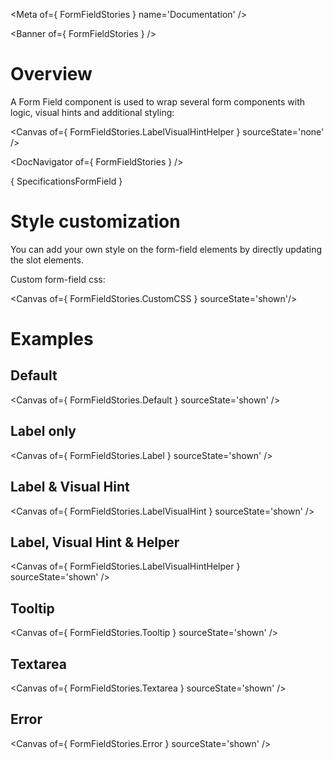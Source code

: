 
<Meta of={ FormFieldStories } name='Documentation' />

<Banner of={ FormFieldStories } />

# Overview

A Form Field component is used to wrap several form components with logic, visual hints and additional styling:

<Canvas of={ FormFieldStories.LabelVisualHintHelper } sourceState='none' />

<DocNavigator of={ FormFieldStories } />

<Markdown>{ SpecificationsFormField }</Markdown>

# Style customization

You can add your own style on the form-field elements by directly updating the slot elements.

Custom form-field css:

<Canvas of={ FormFieldStories.CustomCSS } sourceState='shown'/>

# Examples

## Default

<Canvas of={ FormFieldStories.Default } sourceState='shown' />

## Label only
<Canvas of={ FormFieldStories.Label } sourceState='shown' />

## Label & Visual Hint
<Canvas of={ FormFieldStories.LabelVisualHint } sourceState='shown' />

## Label, Visual Hint & Helper
<Canvas of={ FormFieldStories.LabelVisualHintHelper } sourceState='shown' />

## Tooltip
<Canvas of={ FormFieldStories.Tooltip } sourceState='shown' />

## Textarea
<Canvas of={ FormFieldStories.Textarea } sourceState='shown' />

## Error
<Canvas of={ FormFieldStories.Error } sourceState='shown' />